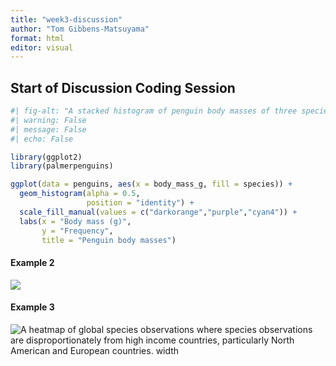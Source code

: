 ```yaml
---
title: "week3-discussion"
author: "Tom Gibbens-Matsuyama"
format: html
editor: visual
---
```



## Start of Discussion Coding Session

```r
#| fig-alt: "A stacked histogram of penguin body masses of three species (g) where Gentoo's have a significantly higher body mass than Adelie and Chinstrap"
#| warning: False
#| message: False
#| echo: False

library(ggplot2)
library(palmerpenguins)

ggplot(data = penguins, aes(x = body_mass_g, fill = species)) +
  geom_histogram(alpha = 0.5, 
                 position = "identity") +
  scale_fill_manual(values = c("darkorange","purple","cyan4")) +
  labs(x = "Body mass (g)",
       y = "Frequency",
       title = "Penguin body masses")
```

#### Example 2

![](nyt-monthly-temp.png){fig-alt="A dot plot of monthly global temperatures compared to the 20th century average. From 1975 onward, the yearly temperature is hotter than average, wehreas propr to 1975 it is cooler than average"}

#### Example 3

<img src="global_temp_viz.png" alt="A heatmap of global species observations where species observations are disproportionately from high income countries, particularly North American and European countries. width">

